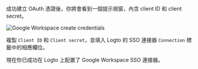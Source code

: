 成功建立 OAuth 憑證後，你將會看到一個提示視窗，內含 client ID 和 client secret。

<img
  src="/img/assets/google_workspace_create_credentials.webp"
  alt="Google Workspace create credentials"
/>

複製 `Client ID` 和 `Client secret`，並填入 Logto 的 SSO 連接器 `Connection` 標籤中的相應欄位。

現在你已成功在 Logto 上配置了 Google Workspace SSO 連接器。
